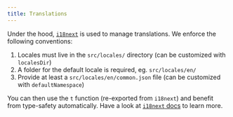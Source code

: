 ```yaml
---
title: Translations
---
```


Under the hood, [`i18next`](https://www.i18next.com/) is used to manage translations. We enforce the following conventions:

1. Locales must live in the `src/locales/` directory (can be customized with `localesDir`)
2. A folder for the default locale is required, eg. `src/locales/en/`
3. Provide at least a `src/locales/en/common.json` file (can be customized with `defaultNamespace`)

You can then use the `t` function (re-exported from `i18next`) and benefit from type-safety automatically. Have a look at
[`i18next` docs](https://www.i18next.com/translation-function/essentials) to learn more.